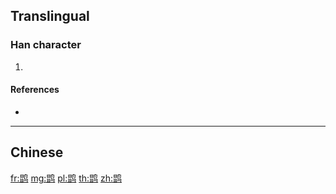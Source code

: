 {{character info/new}}
{{also|鵾}}
==Translingual==

===Han character===
{{Han char|rn=196|rad=鸟|as=08|sn=13|four=|canj=APPYM}}

# {{defn|Han|sort=鸟08}}

====References====
* {{Han ref|kx=1505.141|hdz=74640.091|uh=9E4D|ud=40525}}

----

==Chinese==
{{zh-see|鵾}}

[[fr:鹍]]
[[mg:鹍]]
[[pl:鹍]]
[[th:鹍]]
[[zh:鹍]]